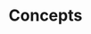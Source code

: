---
title: Concepts
description: This page explains all the concepts related to GPU Instances
tags: advanced settings
steps:
  - step: TODO
    type: HowToStep
    url: https://www.scaleway.com/en/docs/compute/gpu/concepts
categories:
  - compute
image: /assets/images/docs/scaleway.png
---